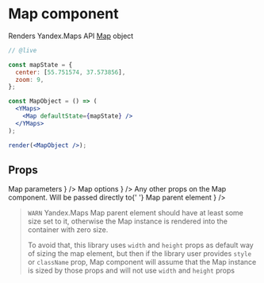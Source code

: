 


# Map component

Renders Yandex.Maps API [Map][] object

```jsx
// @live

const mapState = {
  center: [55.751574, 37.573856],
  zoom: 9,
};

const MapObject = () => (
  <YMaps>
    <Map defaultState={mapState} />
  </YMaps>
);

render(<MapObject />);
```

## Props

<Props>
  <PropItem
    name="defaultState"
    secondaryName="state"
    type="Object"
    description={
      <Link href="https://tech.yandex.com/maps/doc/jsapi/2.1/ref/reference/Map-docpage/#param-state">
        Map parameters
      </Link>
    }
  />
  <PropItem
    name="defaultOptions"
    secondaryName="options"
    type="Object"
    description={
      <Link href="https://tech.yandex.com/maps/doc/jsapi/2.1/ref/reference/Map-docpage/#param-options">
        Map options
      </Link>
    }
  />
  <PropItem
    name="width"
    type="number"
    defaultValue={320}
    description="Map width"
  />
  <PropItem
    name="height"
    type="number"
    defaultValue={240}
    description="Map height"
  />
  <CommonProps componentName="Map" />
  <PropItem
    name="...rest"
    type="Object"
    defaultValue={{}}
    description={
      <React.Fragment>
          Any other props on the Map component. Will be passed directly to{' '}
          <Link href="https://tech.yandex.com/maps/doc/jsapi/2.1/ref/reference/Map-docpage/#param-parentElement">
            Map parent element
          </Link>
        </React.Fragment>
    }
  />
</Props>

> `WARN` Yandex.Maps Map parent element should have at least some size set to
> it, otherwise the Map instance is rendered into the container with zero size.
>
> To avoid that, this library uses `width` and `height` props as default way of
> sizing the map element, but then if the library user provides `style` or
> `className` prop, Map component will assume that the Map instance is sized by
> those props and will not use `width` and `height` props

<Events 
  componentName="Map"
  url="https://tech.yandex.com/maps/doc/jsapi/2.1/ref/reference/Map-docpage/#Map__events-summary"
/>

[Map]: https://tech.yandex.com/maps/doc/jsapi/2.1/ref/reference/Map-docpage/